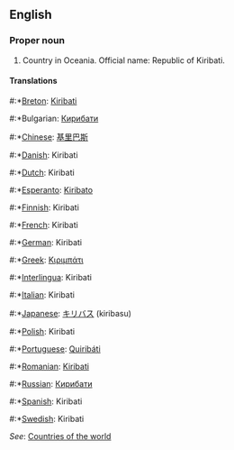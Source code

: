 ==English==

===Proper noun===

# Country in Oceania. Official name: Republic of Kiribati.

====Translations====
#:*[[Breton]]: [[Kiribati]]
#:*Bulgarian: [[Кирибати]]
#:*[[Chinese]]: [[基里巴斯]]
#:*[[Danish]]: Kiribati
#:*[[Dutch]]: Kiribati
#:*[[Esperanto]]: [[Kiribato]]
#:*[[Finnish]]: Kiribati
#:*[[French]]: Kiribati
#:*[[German]]: Kiribati
#:*[[Greek]]: [[Κιριμπάτι]]
#:*[[Interlingua]]: Kiribati
#:*[[Italian]]: Kiribati
#:*[[Japanese]]: [[キリバス]] (kiribasu)
#:*[[Polish]]: Kiribati
#:*[[Portuguese]]: [[Quiribáti]]
#:*[[Romanian]]: [[Kiribati]]
#:*[[Russian]]: [[Кирибати]]
#:*[[Spanish]]: Kiribati
#:*[[Swedish]]: Kiribati

''See'': [[Countries of the world]]